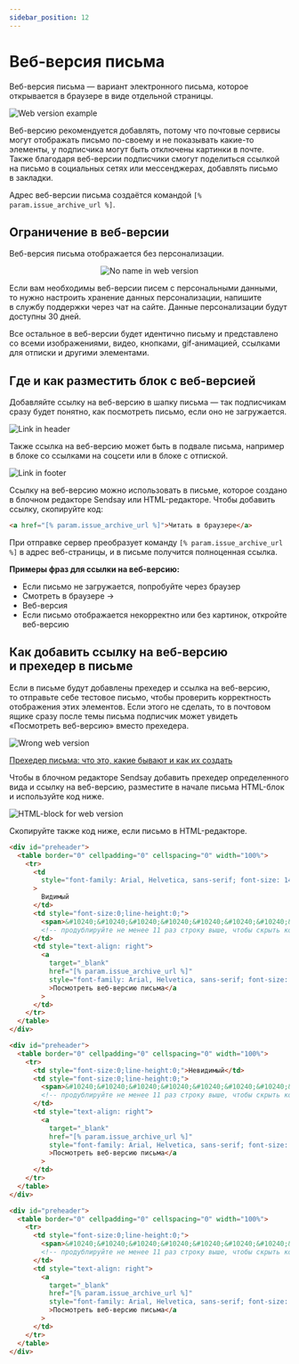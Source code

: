 ```yaml
---
sidebar_position: 12
---
```




# Веб-версия письма

Веб-версия письма — вариант электронного письма, которое открывается в браузере в виде отдельной страницы.

![Web version example](\img\email-campaigns\create-your-campaign\web-version\web-version-example.jpg) <br/>

Веб-версию рекомендуется добавлять, потому что почтовые сервисы могут отображать письмо по-своему и&nbsp;не&nbsp;показывать какие-то элементы, у&nbsp;подписчика могут быть отключены картинки в&nbsp;почте. Также благодаря веб-версии подписчики смогут поделиться ссылкой на&nbsp;письмо в&nbsp;социальных сетях или мессенджерах, добавлять письмо в&nbsp;закладки.

Адрес веб-версии письма создаётся командой `[% param.issue_archive_url %]`.

## Ограничение в&nbsp;веб-версии

Веб-версия письма отображается без персонализации.

<p align="center">
  <img src={noName} alt="No name in web version" />
</p>

Если вам необходимы веб-версии писем с&nbsp;персональными данными, то&nbsp;нужно настроить хранение данных персонализации, напишите в&nbsp;службу поддержки через чат на&nbsp;сайте. Данные персонализации будут доступны 30&nbsp;дней.

Все остальное в&nbsp;веб-версии будет идентично письму и&nbsp;представлено со&nbsp;всеми изображениями, видео, кнопками, gif-анимацией, ссылками для отписки и&nbsp;другими элементами.

## Где и&nbsp;как разместить блок с&nbsp;веб-версией

Добавляйте ссылку на&nbsp;веб-версию в&nbsp;шапку письма&nbsp;&mdash; так подписчикам сразу будет понятно, как посмотреть письмо, если оно не&nbsp;загружается.

![Link in header](\img\email-campaigns\create-your-campaign\web-version\link-in-header.jpg) <br/>

Также ссылка на&nbsp;веб-версию может быть в&nbsp;подвале письма, например в&nbsp;блоке со&nbsp;ссылками на&nbsp;соцсети или в&nbsp;блоке с&nbsp;отпиской.

![Link in footer](\img\email-campaigns\create-your-campaign\web-version\link-in-footer.jpg) <br/>

Ссылку на&nbsp;веб-версию можно использовать в&nbsp;письме, которое создано в&nbsp;блочном редакторе Sendsay или HTML-редакторе. Чтобы добавить ссылку, скопируйте код:

```html
<a href="[% param.issue_archive_url %]">Читать в браузере</a>
```

При отправке сервер преобразует команду `[% param.issue_archive_url %]` в адрес веб-страницы, и в письме получится полноценная ссылка.

**Примеры фраз для ссылки на&nbsp;веб-версию:**

- Если письмо не&nbsp;загружается, попробуйте через браузер
- Смотреть в&nbsp;браузере &rarr;
- Веб-версия
- Если письмо отображается некорректно или без картинок, откройте веб-версию

## Как добавить ссылку на&nbsp;веб-версию и&nbsp;прехедер в&nbsp;письме

Если в&nbsp;письме будут добавлены прехедер и&nbsp;ссылка на&nbsp;веб-версию, то&nbsp;отправьте себе тестовое письмо, чтобы проверить корректность отображения этих элементов. Если этого не&nbsp;сделать, то&nbsp;в&nbsp;почтовом ящике сразу после темы письма подписчик может увидеть &laquo;Посмотреть веб-версию&raquo; вместо прехедера.

![Wrong web version](\img\email-campaigns\create-your-campaign\web-version\wrong-web-version.jpg) <br/>

[Прехедер письма: что это, какие бывают и как их создать](https://docs.sendsay.ru/email-campaigns/create-your-campaign/preheader)

Чтобы в&nbsp;блочном редакторе Sendsay добавить прехедер определенного вида и&nbsp;ссылку на&nbsp;веб-версию, разместите в&nbsp;начале письма HTML-блок и&nbsp;используйте код ниже.

![HTML-block for web version](\img\email-campaigns\create-your-campaign\web-version\html-block-for-web-version.jpg) <br/>

Скопируйте также код ниже, если письмо в&nbsp;HTML-редакторе.

<Tabs>
<TabItem value="key1" label="Видимый прехедер">

```html
<div id="preheader">
  <table border="0" cellpadding="0" cellspacing="0" width="100%">
    <tr>
      <td
        style="font-family: Arial, Helvetica, sans-serif; font-size: 14px; color: #000000; font-weight: 400"
      >
        Видимый
      </td>
      <td style="font-size:0;line-height:0;">
        <span>‌&#10240;&#10240;&#10240;‌&#10240;&#10240;‌&#10240;‌&#10240;&#10240;‌&#10240;‌‌</span>
        <!-- продублируйте не менее 11 раз строку выше, чтобы скрыть контент письма в прехедере -->
      </td>
      <td style="text-align: right">
        <a
          target="_blank"
          href="[% param.issue_archive_url %]"
          style="font-family: Arial, Helvetica, sans-serif; font-size: 14px; color: #000000; font-weight: 400"
          >Посмотреть веб-версию письма</a
        >
      </td>
    </tr>
  </table>
</div>
```

</TabItem>
<TabItem value="key2" label="Невидимый прехедер">

```html
<div id="preheader">
  <table border="0" cellpadding="0" cellspacing="0" width="100%">
    <tr>
      <td style="font-size:0;line-height:0;">Невидимый</td>
      <td style="font-size:0;line-height:0;">
        <span>‌&#10240;&#10240;&#10240;‌&#10240;&#10240;‌&#10240;‌&#10240;&#10240;‌&#10240;‌‌</span>
        <!-- продублируйте не менее 11 раз строку выше, чтобы скрыть контент письма в прехедере -->
      </td>
      <td style="text-align: right">
        <a
          target="_blank"
          href="[% param.issue_archive_url %]"
          style="font-family: Arial, Helvetica, sans-serif; font-size: 14px; color: #000000; font-weight: 400"
          >Посмотреть веб-версию письма</a
        >
      </td>
    </tr>
  </table>
</div>
```

</TabItem>
<TabItem value="key3" label="Скрытый прехедер">

```html
<div id="preheader">
  <table border="0" cellpadding="0" cellspacing="0" width="100%">
    <tr>
      <td style="font-size:0;line-height:0;">
        <span>‌&#10240;&#10240;&#10240;‌&#10240;&#10240;‌&#10240;‌&#10240;&#10240;‌&#10240;‌‌</span>
        <!-- продублируйте не менее 11 раз строку выше, чтобы скрыть контент письма в прехедере -->
      </td>
      <td style="text-align: right">
        <a
          target="_blank"
          href="[% param.issue_archive_url %]"
          style="font-family: Arial, Helvetica, sans-serif; font-size: 14px; color: #000000; font-weight: 400"
          >Посмотреть веб-версию письма</a
        >
      </td>
    </tr>
  </table>
</div>
```

</TabItem>
</Tabs>
